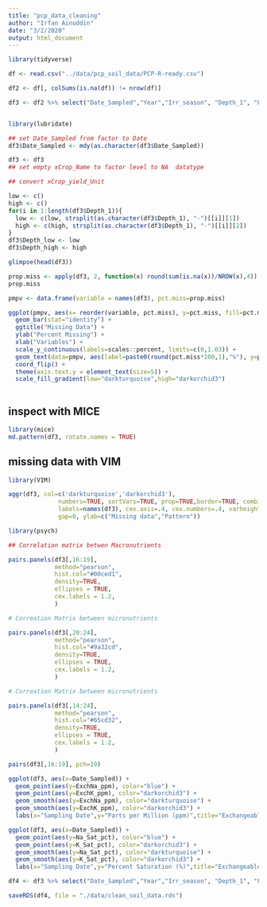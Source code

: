 ```yaml
---
title: "pcp_data_cleaning"
author: "Irfan Ainuddin"
date: "3/2/2020"
output: html_document
---
```

```r
library(tidyverse)
```

```r
df <- read.csv("../data/pcp_soil_data/PCP-R-ready.csv")
```

```r
df2 <- df[, colSums(is.na(df)) != nrow(df)]
```

```r
df3 <- df2 %>% select("Date_Sampled","Year","Irr_season", "Depth_1", "Field_ID", "Soil_pH", "Buffer_pH", "Excess_Lime", "Soluble_Salts", "OM_pct", "NO3_D1_ppm", "NO3_D1_lbs_A", "NO3_Total_lbs_A", "NO3_Total_Depth", "Bicarb_P_ppm", "SO4_ppm", "ExchK_ppm", "ExchCa_ppm", "ExchMg_ppm", "ExchNa_ppm", "Zn_ppm", "Fe_ppm", "Mn_ppm", 'Cu_ppm', "Boron_ppm", "CEC_me_100g", "Base_Sat_pct", "H_Sat_pct", "Ca_Sat_pct", "Mg_Sat_pct", "K_Sat_pct", "Na_Sat_pct", "SOL_Ca_me_L", "SOL_Mg_me_L", "SAR", "ESP", "Gypsum_T_A", "NH4_D1_ppm", "NH4_D1_lbs_A", "Total_Nitrogen_pct", "xCrop_Name", "xCrop_Yield_Unit", "xRec_N_lbs_A", "xRec_P2O5_lbs_A", "xRec_K2O_lbs_A", "xRec_S_lbs_A", "xRec_Zn_lbs_A", "xRec_MgO_lbs_A", "xRec_Fe_lbs_A", "xRec_Mn_lbs_A", "xRec_Cu_lbs_A", "xRec_B_lbs_A")

```

```r

```


```r

library(lubridate)

## set Date_Sampled from factor to Date
df3$Date_Sampled <- mdy(as.character(df3$Date_Sampled))

df3 <- df3
## set empty xCrop_Name to factor level to NA  datatype

## convert xCrop_yield_Unit

```

```r
low <- c()
high <- c()
for(i in 1:length(df3$Depth_1)){
  low <- c(low, strsplit(as.character(df3$Depth_1), "-")[[i]][1])
  high <- c(high, strsplit(as.character(df3$Depth_1), "-")[[i]][2])
}
df3$Depth_low <- low
df3$Depth_high <- high
```


```r
glimpse(head(df3))
```

```r
prop.miss <- apply(df3, 2, function(x) round(sum(is.na(x))/NROW(x),4))
prop.miss
```

```r
pmpv <- data.frame(variable = names(df3), pct.miss=prop.miss)

```

```r
ggplot(pmpv, aes(x= reorder(variable, pct.miss), y=pct.miss, fill=pct.miss)) +
  geom_bar(stat="identity") + 
  ggtitle("Missing Data") +
  ylab("Percent Missing") + 
  xlab("Variables") +
  scale_y_continuous(labels=scales::percent, limits=c(0,1.03)) + 
  geom_text(data=pmpv, aes(label=paste0(round(pct.miss*100,1),"%"), y=pct.miss+.03), size=2) +
  coord_flip() +
  theme(axis.text.y = element_text(size=5)) +
  scale_fill_gradient(low="darkturquoise",high="darkorchid3")
  
```


## inspect with MICE

```r
library(mice)
md.pattern(df3, rotate.names = TRUE)
```


## missing data with VIM

```r
library(VIM)
```

```r
aggr(df3, col=c('darkturquoise','darkorchid3'),
              numbers=TRUE, sortVars=TRUE, prop=TRUE,border=TRUE, combined=TRUE,
              labels=names(df3), cex.axis=.4, cex.numbers=.4, varheight=FALSE,
              gap=0, ylab=c("Missing data","Pattern"))
```


```r
library(psych)
```

```r
## Correlation matrix betwen Macronutrients

pairs.panels(df3[,16:19],
             method="pearson",
             hist.col="#00ced1",
             density=TRUE,
             ellipses = TRUE,
             cex.labels = 1.2,
             )
```

```r
# Correation Matrix between micronutrients 

pairs.panels(df3[,20:24],
             method="pearson",
             hist.col="#9a32cd",
             density=TRUE,
             ellipses = TRUE,
             cex.labels = 1.2,
             )
```


```r
# Correation Matrix between micronutrients 

pairs.panels(df3[,14:24],
             method="pearson",
             hist.col="#65cd32",
             density=TRUE,
             ellipses = TRUE,
             cex.labels = 1.2,
             )
```

```r
pairs(df3[,16:19], pch=19)
```


```r
ggplot(df3, aes(x=Date_Sampled)) + 
  geom_point(aes(y=ExchNa_ppm), color="blue") +
  geom_point(aes(y=ExchK_ppm), color="darkorchid3") +
  geom_smooth(aes(y=ExchNa_ppm), color="darkturquoise") +
  geom_smooth(aes(y=ExchK_ppm), color="darkorchid3") +
  labs(x="Sampling Date",y="Parts per Million (ppm)",title="Exchangeable Macronutrients")
```

```r
ggplot(df3, aes(x=Date_Sampled)) + 
  geom_point(aes(y=Na_Sat_pct), color="blue") +
  geom_point(aes(y=K_Sat_pct), color="darkorchid3") +
  geom_smooth(aes(y=Na_Sat_pct), color="darkturquoise") +
  geom_smooth(aes(y=K_Sat_pct), color="darkorchid3") +
  labs(x="Sampling Date",y="Percent Saturation (%)",title="Exchangeable Macronutrients")
```



```r
df4 <- df3 %>% select("Date_Sampled","Year","Irr_season", "Depth_1", "Field_ID", "Soil_pH", "Buffer_pH", "Excess_Lime", "Soluble_Salts", "OM_pct", "NO3_D1_ppm", "NO3_D1_lbs_A", "Bicarb_P_ppm", "SO4_ppm", "ExchK_ppm", "ExchCa_ppm", "ExchMg_ppm", "ExchNa_ppm", "Zn_ppm", "Fe_ppm", "Mn_ppm", 'Cu_ppm', "Boron_ppm", "CEC_me_100g", "Base_Sat_pct", "H_Sat_pct", "Ca_Sat_pct", "Mg_Sat_pct", "K_Sat_pct", "Na_Sat_pct")

```

```r
saveRDS(df4, file = "./data/clean_soil_data.rds")
```



